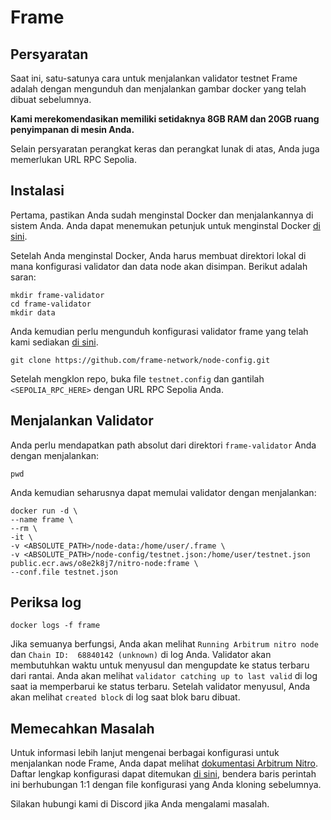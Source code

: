 # Frame

## Persyaratan

Saat ini, satu-satunya cara untuk menjalankan validator testnet Frame adalah dengan mengunduh dan menjalankan gambar docker yang telah dibuat sebelumnya.

**Kami merekomendasikan memiliki setidaknya 8GB RAM dan 20GB ruang penyimpanan di mesin Anda.**

Selain persyaratan perangkat keras dan perangkat lunak di atas, Anda juga memerlukan URL RPC Sepolia.

## Instalasi

Pertama, pastikan Anda sudah menginstal Docker dan menjalankannya di sistem Anda. Anda dapat menemukan petunjuk untuk menginstal Docker [di sini](https://docs.docker.com/engine/install/).

Setelah Anda menginstal Docker, Anda harus membuat direktori lokal di mana konfigurasi validator dan data node akan disimpan.
Berikut adalah saran:

``` filename="create directory" copy
mkdir frame-validator
cd frame-validator
mkdir data 
```

Anda kemudian perlu mengunduh konfigurasi validator frame yang telah kami sediakan [di sini](https://github.com/frame-network/node-config).
``` filename="clone repository" copy
git clone https://github.com/frame-network/node-config.git
```

Setelah mengklon repo, buka file `testnet.config` dan gantilah `<SEPOLIA_RPC_HERE>` dengan URL RPC Sepolia Anda.

## Menjalankan Validator

Anda perlu mendapatkan path absolut dari direktori `frame-validator` Anda dengan menjalankan:
``` filename="" copy
pwd
```

Anda kemudian seharusnya dapat memulai validator dengan menjalankan:
``` filename="" copy
docker run -d \
--name frame \
--rm \
-it \
-v <ABSOLUTE_PATH>/node-data:/home/user/.frame \
-v <ABSOLUTE_PATH>/node-config/testnet.json:/home/user/testnet.json public.ecr.aws/o8e2k8j7/nitro-node:frame \
--conf.file testnet.json
```

## Periksa log
``` filename="" copy
docker logs -f frame
```

Jika semuanya berfungsi, Anda akan melihat `Running Arbitrum nitro node` dan `Chain ID:  68840142 (unknown)` di log Anda.
Validator akan membutuhkan waktu untuk menyusul dan mengupdate ke status terbaru dari rantai.
Anda akan melihat `validator catching up to last valid` di log saat ia memperbarui ke status terbaru.
Setelah validator menyusul, Anda akan melihat `created block` di log saat blok baru dibuat.

## Memecahkan Masalah

Untuk informasi lebih lanjut mengenai berbagai konfigurasi untuk menjalankan node Frame, Anda dapat melihat [dokumentasi Arbitrum Nitro](https://docs.arbitrum.io/node-running/how-tos/running-a-full-node).
Daftar lengkap konfigurasi dapat ditemukan [di sini](https://docs.arbitrum.io/node-running/command-line-options), bendera baris perintah ini berhubungan 1:1 dengan file konfigurasi yang Anda kloning sebelumnya.

Silakan hubungi kami di Discord jika Anda mengalami masalah.